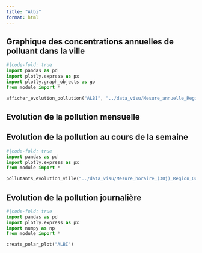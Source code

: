 ```yaml
---
title: "Albi"
format: html
---
```


## Graphique des concentrations  annuelles de polluant dans la ville
```python
#|code-fold: true
import pandas as pd
import plotly.express as px
import plotly.graph_objects as go
from module import *

afficher_evolution_pollution("ALBI", "../data_visu/Mesure_annuelle_Region_Occitanie_Polluants_Principaux.csv",['NO2', 'PM2.5', 'PM10', 'NOX', 'NO'])
```

## Evolution de la pollution mensuelle 

## Evolution de la pollution au cours de la semaine
```python
#|code-fold: true
import pandas as pd
import plotly.express as px
from module import *

pollutants_evolution_ville("../data_visu/Mesure_horaire_(30j)_Region_Occitanie_Polluants_Reglementaires.csv",['NO2', 'PM2.5', 'PM10', 'NOX', 'NO'],"ALBI")
```

## Evolution de la pollution journalière
```python
#|code-fold: true
import pandas as pd
import plotly.express as px
import numpy as np
from module import *

create_polar_plot("ALBI")
```